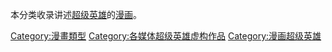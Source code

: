 本分类收录讲述[[超级英雄|超级英雄]]的[[漫画|漫画]]。
{{Commonscat|Superhero comics}}

[[Category:漫畫類型|Category:漫畫類型]]
[[Category:各媒体超级英雄虚构作品|Category:各媒体超级英雄虚构作品]]
[[Category:漫画超级英雄|Category:漫画超级英雄]]
